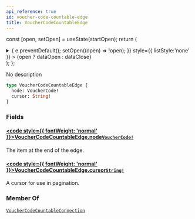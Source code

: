 ```yaml
---
api_reference: true
id: voucher-code-countable-edge
title: VoucherCodeCountableEdge
---
```






const [open, setOpen] = useState(startOpen);
return (
<details {...(open ? { open: true } : {})} className="details" style={{ border:'none', boxShadow:'none', background:'var(--ifm-background-color)' }}>
<summary
onClick={(e) => {
e.preventDefault();
setOpen((open) => !open);
}}
style={{ listStyle:'none' }} >
{open ? dataOpen : dataClose}
</summary>
{open && children}
</details>
);
};

No description

```graphql
type VoucherCodeCountableEdge {
  node: VoucherCode!
  cursor: String!
}
```

### Fields

#### [<code style={{ fontWeight: 'normal' }}>VoucherCodeCountableEdge.<b>node</b></code>](#)<Bullet />[`VoucherCode!`](../../../api-reference/miscellaneous/objects/voucher-code.mdx) <Badge class="badge badge--secondary" text="non-null"/> <Badge class="badge badge--secondary" text="object"/> <Badge class="badge badge--secondary" text="miscellaneous"/>

The item at the end of the edge.

#### [<code style={{ fontWeight: 'normal' }}>VoucherCodeCountableEdge.<b>cursor</b></code>](#)<Bullet />[`String!`](../../../api-reference/miscellaneous/scalars/string.mdx) <Badge class="badge badge--secondary" text="non-null"/> <Badge class="badge badge--secondary" text="scalar"/> <Badge class="badge badge--secondary" text="miscellaneous"/>

A cursor for use in pagination.

### Member Of

[`VoucherCodeCountableConnection`](../../../api-reference/discounts/objects/voucher-code-countable-connection.mdx) <Badge class="badge badge--secondary" text="object"/>

